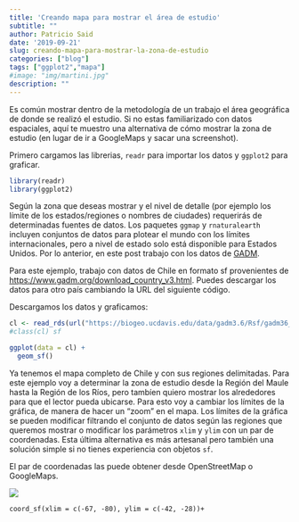 ```yaml
---
title: 'Creando mapa para mostrar el área de estudio'
subtitle: ""
author: Patricio Said
date: '2019-09-21'
slug: creando-mapa-para-mostrar-la-zona-de-estudio
categories: ["blog"]
tags: ["ggplot2","mapa"]
#image: "img/martini.jpg"
description: ""
---
```


Es común mostrar dentro de la metodología de un trabajo el área geográfica de donde se realizó el estudio. Si no estas familiarizado con datos espaciales, aquí te muestro una alternativa de cómo mostrar la zona de estudio (en lugar de ir a GoogleMaps y sacar una screenshot).  

Primero cargamos las librerias, `readr` para importar los datos y `ggplot2` para graficar.  


```r
library(readr)
library(ggplot2)
```

Según la zona que deseas mostrar y el nivel de detalle (por ejemplo los límite de los estados/regiones o nombres de ciudades) requerirás de determinadas fuentes de datos. Los paquetes `ggmap` y `rnaturalearth` incluyen conjuntos de datos para plotear el mundo con los límites internacionales, pero a nivel de estado solo está disponible para Estados Unidos.  Por lo anterior, en este post trabajo con los datos de [GADM](www.gadm.org). 

Para este ejemplo, trabajo con datos de Chile en formato sf provenientes de <https://www.gadm.org/download_country_v3.html>. Puedes descargar los datos para otro país cambiando la URL del siguiente código.  

Descargamos los datos y graficamos:  

```r
cl <- read_rds(url("https://biogeo.ucdavis.edu/data/gadm3.6/Rsf/gadm36_CHL_1_sf.rds"))
#class(cl) sf

ggplot(data = cl) +
  geom_sf()
```

Ya tenemos el mapa completo de Chile y con sus regiones delimitadas. Para este ejemplo voy a determinar la zona de estudio desde la Región del Maule hasta la Región de los Ríos, pero tambíen quiero mostrar los alrededores para que el lector pueda ubicarse. Para esto voy a cambiar los límites de la gráfica, de manera de hacer un "zoom" en el mapa. Los límites de la gráfica se pueden modificar filtrando el conjunto de datos según las regiones que queremos mostrar o modificar los parámetros `xlim` y `ylim` con un par de coordenadas. Esta última alternativa es más artesanal pero también una solución simple si no tienes experiencia con objetos `sf`.  

El par de coordenadas las puede obtener desde OpenStreetMap o GoogleMaps.  

![](/post/2019-09-21-creando-mapa-para-mostrar-la-zona-de-estudio.en_files/punto1.PNG)



```{reval=F}
coord_sf(xlim = c(-67, -80), ylim = c(-42, -28))+
```


